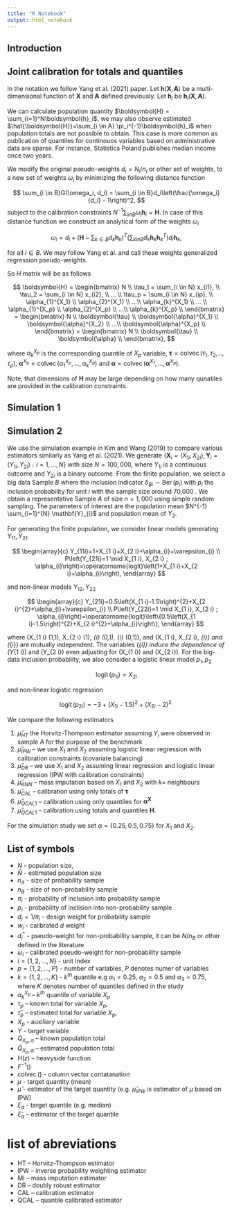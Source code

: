 ```yaml
---
title: "R Notebook"
output: html_notebook
---
```



## Introduction



## Joint calibration for totals and quantiles

In the notation we follow Yang et al. (2021) paper. Let $\boldsymbol{h}(\boldsymbol{X}, \boldsymbol{A})$ be a multi-dimensional function of $\boldsymbol{X}$ and $\boldsymbol{A}$ defined previously. Let $\boldsymbol{h}_i$ be $\boldsymbol{h}_i(\boldsymbol{X}, \boldsymbol{A})$. 

We can calculate population quantity $\boldsymbol{H} = \sum_{i=1}^N\boldsymbol{h}_i$, we may also observe estimated $\hat{\boldsymbol{H}}=\sum_{i \in A} \pi_i^{-1}\boldsymbol{h}_i$ when population totals are not possible to obtain. This case is more common as publication of quantiles for continouos variables based on administrative data are sparse. For instance, Statistics Poland publishes median income once two years.  

We modify the original pseudo-weights  $d_i=N_i/n_i$ or other set of weights, to a new set of weights $\omega_i$ by minimizing the following distance function

$$
\sum_{i \in B}G(\omega_i, d_i) = \sum_{i \in B}d_i\left(\frac{\omega_i}{d_i} - 1\right)^2,
$$
subject to the calibration constraints $N^{-1}\sum_{i in B}\omega_i\boldsymbol{h}_i = \boldsymbol{H}$. In case of this distance function we construct an analytical form of the weights $\omega_i$

$$
\omega_i = d_i + \left(\boldsymbol{H} - \sum_{k \in B}d_k \boldsymbol{h}_k\right)^T
\left(\sum_{k in B}d_k\boldsymbol{h}_k\boldsymbol{h}_k^T\right)d_i\boldsymbol{h}_k,
$$

for all $i \in B$. We may follow Yang et al. and call these weights generalized regression pseudo-weights.

So $H$ matrix will be as follows

$$
\boldsymbol{H} =
\begin{bmatrix}
N \\
\tau_1 = \sum_{i \in N} x_{i1}, \\
\tau_2 = \sum_{i \in N} x_{i2}, \\
... \\
\tau_p = \sum_{i \in N} x_{ip}, \\
\alpha_{1}^{X_1} \\
\alpha_{2}^{X_1} \\
...\\
\alpha_{k}^{X_1} \\
... \\
\alpha_{1}^{X_p} \\
\alpha_{2}^{X_p} \\
...\\
\alpha_{k}^{X_p} \\
\end{bmatrix} = 
\begin{bmatrix}
N \\
\boldsymbol{\tau} \\
\boldsymbol{\alpha}^{X_1} \\
\boldsymbol{\alpha}^{X_2} \\
...\\
\boldsymbol{\alpha}^{X_p} \\
\end{bmatrix} =
\begin{bmatrix}
N \\
\boldsymbol{\tau} \\
\boldsymbol{\alpha} \\
\end{bmatrix},
$$

where $\alpha_k^{X_p}$ is the corresponding quantile of $X_p$ variable, $\boldsymbol{\tau}=\operatorname{colvec}(\tau_1, \tau_2,..,\tau_p)$, $\boldsymbol{\alpha}^{X_p} = \operatorname{colvec}(\alpha_1^{X_p}, ..., \alpha_k^{X_p})$ and $\boldsymbol{\alpha} = \operatorname{colvec}(\boldsymbol{\alpha}^{X_1},...,\boldsymbol{\alpha}^{X_p})$.

Note, that dimensions of $\boldsymbol{H}$ may be large depending on how many qunatiles are provided in the calibration constraints.

## Simulation 1

## Simulation 2

We use the simulation example in Kim and Wang (2019) to compare various estimators similarly as Yang et al. (2021). We generate
$\left\{\mathbf{X}_{i}=\left(X_{1 i}, X_{2 i}\right), \mathbf{Y}_{i}=\left(Y_{1 i}, Y_{2 i}\right): i=1, \ldots, N\right\}$ with size $N=100,000$, where $Y_{1 i}$ is a continuous
outcome and $Y_{2 i}$ is a binary outcome. From the finite population, we select a big data Sample $B$ where the
inclusion indicator $\delta_{B i} \sim \operatorname{Ber}\left(p_{i}\right)$ with $p_{i}$ the inclusion probability for unit $i$ with the sample size around 70,000 . We obtain a representative Sample $A$ of size $n=1,000$ using simple random sampling. The parameters of interest are the population mean $N^{-1} \sum_{i=1}^{N} \mathbf{Y}_{i}$ and population mean of $Y_2$.

For generating the finite population, we consider linear models generating $Y_{11},Y_{21}$

$$
\begin{array}{c}
Y_{11i}=1+X_{1 i}+X_{2 i}+\alpha_{i}+\varepsilon_{i} \\ 
P\left(Y_{21i}=1 \mid X_{1 i}, X_{2 i} ; \alpha_{i}\right)=\operatorname{logit}\left(1+X_{1 i}+X_{2 i}+\alpha_{i}\right),
\end{array}
$$

and non-linear models $Y_{12}, Y_{22}$

$$
\begin{array}{c}
Y_{21i}=0.5\left(X_{1 i}-1.5\right)^{2}+X_{2 i}^{2}+\alpha_{i}+\varepsilon_{i} \\
P\left(Y_{22i}=1 \mid X_{1 i}, X_{2 i} ; \alpha_{i}\right)=\operatorname{logit}\left\{0.5\left(X_{1 i}-1.5\right)^{2}+X_{2 i}^{2}+\alpha_{i}\right\},
\end{array}
$$

where \(X_{1 i} \sim \mathcal{N}(1,1), X_{2 i} \sim \operatorname{Exp}(1), \alpha_{i} \sim \mathcal{N}(0,1), \varepsilon_{i} \sim \mathcal{N}(0,1)\), and \(X_{1 i}, X_{2 i}, \alpha_{i}\) and \(\varepsilon_{i}\) are
mutually independent. The variables \(\alpha_{i}\) induce the dependence of \(Y_{1 i}\) and \(Y_{2 i}\) even adjusting for \(X_{1 i}\) and
\(X_{2 i}\). For the big-data inclusion probability, we also consider a logistic linear model  $p_{1}, p_{2}$

$$
\operatorname{logit}\left(p_{1i}\right)=X_{2 i}
$$

and non-linear logistic regression

$$
\operatorname{logit}\left(p_{2i}\right)=-3+\left(X_{1 i}-1.5\right)^{2}+\left(X_{2 i}-2\right)^{2}\
$$

We compare the following estimators

1. $\hat{\mu}_{HT}$ the Horvitz-Thompson estimator assuming $Y_i$ were observed in sample $A$ for the purpose of the benchmark
2. $\hat{\mu}_{IPW}$ -- we use $X_1$ and $X_2$ assuming logistic linear regression with calibration constraints (covariate balancing)
3. $\hat{\mu}_{DR}$ -- we use $X_1$ and $X_2$ assuming linear regression and logistic linear regression (IPW with calibration constraints)
5. $\hat{\mu}_{KNN}$ -- mass imputation based on $X_1$ and $X_2$ with $k=$ neighbours
6. $\hat{\mu}_{CAL}$ -- calibration using only totals of $\boldsymbol{\tau}$
8. $\hat{\mu}_{QCAL1}$ -- calibration using only quantiles for $\boldsymbol{\alpha}^{\boldsymbol{X}}$ 
9. $\hat{\mu}_{QCAL1}$ -- calibration using totals and quantiles $\boldsymbol{H}$.

For the simulation study we set $\alpha=\{0.25, 0.5, 0.75\}$  for $X_1$ and $X_2$.



## List of symbols

+ $N$ - population size, 
+ $\hat{N}$ - estimated population size
+ $n_{A}$ - size of probability sample
+ $n_{B}$ - size of non-probability sample
+ $\pi_i$ - probability of inclusion into probability sample
+ $p_i$ - probability of inclision into non-probability sample
+ $d_i=1/\pi_i$ - design weight for probability sample
+ $w_i$ - calibrated $d$ weight 
+ $d_i^*$ - pseudo-weight for non-probability sample, it can be $N/n_{B}$ or other defined in the literature
+ $\omega_i$ - calibrated pseudo-weight for non-probability sample
+ $i = \{1,2, ..., N\}$ - unit index
+ $p = \{1,2,..., P\}$ - number of variables, $P$ denotes numer of variables
+ $k = \{1,2, ..., K\}$ - $k^{th}$ quantile e.g $\alpha_1=0.25$, $\alpha_2=0.5$ and $\alpha_3=0.75$, where $K$ denotes number of quantiles defined in the study
+ $\alpha_k^{X_p}$ -- $k^{th}$ quantile of variable $X_p$
+ $\tau_p$ -- known total for variable $X_p$, 
+ $\hat{\tau}_p$ -- estimated total for variable $X_p$, 
+ $X_p$ - auxiliary variable
+ $Y$ - target variable
+ $Q_{X_p, \alpha}$ -- known population total
+ $\hat{Q}_{X_p, \alpha}$ -- estimated population total
+ $H(z)$ -- heavyside function 
+ $F^{-1}()$
+ $\operatorname{colvec}()$ - column vector contatanation
+ $\mu$ - target quantity (mean)
+ $\hat{\mu}$ - estimator of the target quantity (e.g. $\hat{\mu}_{IPW}$ is estimator of $\mu$ based on IPW)
+ $\xi_{\alpha}$ - target quantile (e.g. median) 
+ $\hat{\xi}_{\alpha}$ -- estimator of the target quantile

# list of abreviations

+ HT -- Horvitz-Thompson estimator
+ IPW -- inverse probability weighting estimator
+ MI -- mass imputation estimator
+ DR -- doubly robust estimator
+ CAL -- calibration estimator
+ QCAL -- quantile calibrated estimator
